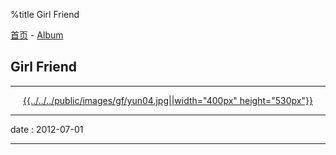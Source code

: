 %title Girl Friend

[[../../index|首页]] - [[../index|Album]]
==Girl Friend==
----
<center>[[pic05|{{../../../public/images/gf/yun04.jpg||width="400px" height="530px"}}]]</center>
----
<red>date</red> : 2012-07-01
----
